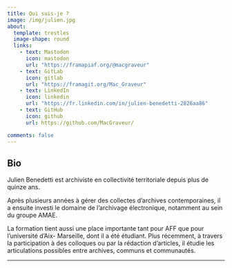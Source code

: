 ```yaml
---
title: Qui suis-je ?
image: /img/julien.jpg
about:
  template: trestles
  image-shape: round
  links:
    - text: Mastodon
      icon: mastodon
      url: "https://framapiaf.org/@macgraveur"
    - text: GitLab
      icon: gitlab
      url: "https://framagit.org/Mac_Graveur"
    - text: LinkedIn
      icon: linkedin
      url: "https://fr.linkedin.com/in/julien-benedetti-2826aa86"
    - text: GitHub
      icon: github
      url: https://github.com/MacGraveur/  

comments: false
---
```


::: {.column-page}

## Bio

Julien Benedetti est archiviste en collectivité territoriale depuis plus de quinze ans.

Après plusieurs années à gérer des collectes d’archives contemporaines, il a ensuite
investi le domaine de l’archivage électronique, notamment au sein du groupe AMAE.

La formation tient aussi une place importante tant pour AFF que pour l’université d’Aix-
Marseille, dont il a été étudiant. Plus récemment, à travers la participation à des
colloques ou par la rédaction d’articles, il étudie les articulations possibles entre
archives, communs et communautés.

:::
---
